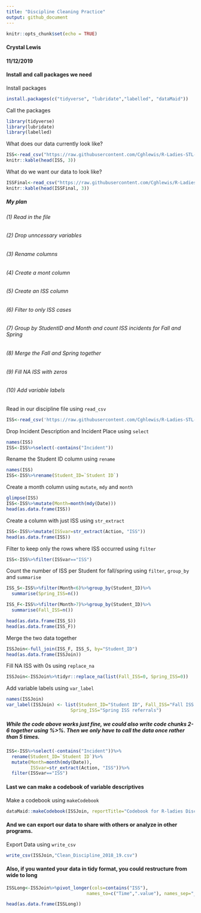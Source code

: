 ```yaml
---
title: "Discipline Cleaning Practice"
output: github_document
---
```


```r
knitr::opts_chunk$set(echo = TRUE)
```
#### Crystal Lewis
#### 11/12/2019


#### Install and call packages we need

Install packages
```r
install.packages(c("tidyverse", "lubridate","labelled", "dataMaid"))
```

Call the packages
```r
library(tidyverse)
library(lubridate)
library(labelled)
```

What does our data currently look like?
```r
ISS<-read_csv("https://raw.githubusercontent.com/Cghlewis/R-Ladies-STL-Cleaning-Data-R/master/Data/Discipline.csv")
knitr::kable(head(ISS, 3))
```

What do we want our data to look like?
```r
ISSFinal<-read_csv("https://raw.githubusercontent.com/Cghlewis/R-Ladies-STL-Cleaning-Data-R/master/Data/Clean_Discipline_2018_19.csv")
knitr::kable(head(ISSFinal, 3))
```

##### My plan
###### (1) Read in the file
###### (2) Drop unncessary variables
###### (3) Rename columns
###### (4) Create a mont column
###### (5) Create an ISS column
###### (6) Filter to only ISS cases
###### (7) Group by StudentID and Month and count ISS incidents for Fall and Spring
###### (8) Merge the Fall and Spring together
###### (9) Fill NA ISS with zeros
###### (10) Add variable labels

Read in our discipline file using `read_csv`
```r
ISS<-read_csv('https://raw.githubusercontent.com/Cghlewis/R-Ladies-STL-Cleaning-Data-R/master/Data/Discipline.csv')
```
Drop Incident Description and Incident Place using `select`
```r
names(ISS)
ISS<-ISS%>%select(-contains("Incident"))
```
Rename the Student ID column using `rename`
```r
names(ISS)
ISS<-ISS%>%rename(Student_ID=`Student ID`)
```
Create a month column using `mutate`, `mdy` and `month`
```r
glimpse(ISS)
ISS<-ISS%>%mutate(Month=month(mdy(Date)))
head(as.data.frame(ISS))
```
Create a column with just ISS using `str_extract`
```r
ISS<-ISS%>%mutate(ISSvar=str_extract(Action, "ISS"))
head(as.data.frame(ISS))
```
Filter to keep only the rows where ISS occurred using `filter`
```r
ISS<-ISS%>%filter(ISSvar=="ISS")
```
Count the number of ISS per Student for fall/spring using `filter`, `group_by` and `summarise`
```r
ISS_S<-ISS%>%filter(Month<6)%>%group_by(Student_ID)%>%
  summarise(Spring_ISS=n())

ISS_F<-ISS%>%filter(Month>7)%>%group_by(Student_ID)%>%
  summarise(Fall_ISS=n())

head(as.data.frame(ISS_S))
head(as.data.frame(ISS_F))
```
Merge the two data together
```r
ISSJoin<-full_join(ISS_F, ISS_S, by="Student_ID")
head(as.data.frame(ISSJoin))
```
Fill NA ISS with 0s using `replace_na`
```r
ISSJoin<-ISSJoin%>%tidyr::replace_na(list(Fall_ISS=0, Spring_ISS=0))
```
Add variable labels using `var_label`
```r
names(ISSJoin)
var_label(ISSJoin) <- list(Student_ID="Student ID", Fall_ISS="Fall ISS referrals",
                        Spring_ISS="Spring ISS referrals")
```

##### While the code above works just fine, we could also write code chunks 2-6 together using %>%. Then we only have to call the data once rather than 5 times.
```r
ISS<-ISS%>%select(-contains("Incident"))%>%
  rename(Student_ID=`Student ID`)%>%
  mutate(Month=month(mdy(Date)), 
         ISSvar=str_extract(Action, "ISS"))%>%
  filter(ISSvar=="ISS")
```

#### Last we can make a codebook of variable descriptives
Make a codebook using `makeCodebook`
```r
dataMaid::makeCodebook(ISSJoin, reportTitle="Codebook for R-ladies Discipline Data")
```
#### And we can export our data to share with others or analyze in other programs.
Export Data using `write_csv`
```r
write_csv(ISSJoin,"Clean_Discipline_2018_19.csv")
```
#### Also, if you wanted your data in tidy format, you could restructure from wide to long
```r
ISSLong<-ISSJoin%>%pivot_longer(cols=contains("ISS"), 
                              names_to=c("Time",".value"), names_sep="_")

head(as.data.frame(ISSLong))
```